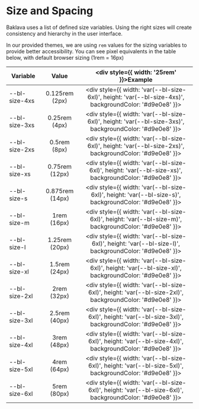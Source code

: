 
<Meta title="Design System/Size and Spacing" />

# Size and Spacing

Baklava uses a list of defined size variables. Using the right sizes will create consistency and hierarchy in the user interface.

In our provided themes, we are using `rem` values for the sizing variables to provide better accessibility. You can see pixel equivalents in the table below, with default browser sizing (1rem = 16px)

| Variable                |      Value      |   <div style={{ width: '25rem' }}>Example</div>  |
|-----------------------|:-------------:|:----------:|
| --bl-size-4xs |  0.125rem (2px)   | <div style={{ width: 'var(--bl-size-6xl)', height: 'var(--bl-size-4xs)', backgroundColor: '#d9e0e8' }}></div> |
| --bl-size-3xs |  0.25rem  (4px)   | <div style={{ width: 'var(--bl-size-6xl)', height: 'var(--bl-size-3xs)', backgroundColor: '#d9e0e8' }}></div> |
| --bl-size-2xs |  0.5rem  (8px)    | <div style={{ width: 'var(--bl-size-6xl)', height: 'var(--bl-size-2xs)', backgroundColor: '#d9e0e8' }}></div> |
| --bl-size-xs  |  0.75rem  (12px)  | <div style={{ width: 'var(--bl-size-6xl)', height: 'var(--bl-size-xs)', backgroundColor: '#d9e0e8' }}></div> |
| --bl-size-s   |  0.875rem  (14px) | <div style={{ width: 'var(--bl-size-6xl)', height: 'var(--bl-size-s)', backgroundColor: '#d9e0e8' }}></div> |
| --bl-size-m   |  1rem  (16px)     | <div style={{ width: 'var(--bl-size-6xl)', height: 'var(--bl-size-m)', backgroundColor: '#d9e0e8' }}></div> |
| --bl-size-l   |  1.25rem  (20px)  | <div style={{ width: 'var(--bl-size-6xl)', height: 'var(--bl-size-l)', backgroundColor: '#d9e0e8' }}></div> |
| --bl-size-xl  |  1.5rem  (24px)   | <div style={{ width: 'var(--bl-size-6xl)', height: 'var(--bl-size-xl)', backgroundColor: '#d9e0e8' }}></div> |
| --bl-size-2xl |  2rem  (32px)     | <div style={{ width: 'var(--bl-size-6xl)', height: 'var(--bl-size-2xl)', backgroundColor: '#d9e0e8' }}></div> |
| --bl-size-3xl |  2.5rem  (40px)   | <div style={{ width: 'var(--bl-size-6xl)', height: 'var(--bl-size-3xl)', backgroundColor: '#d9e0e8' }}></div> |
| --bl-size-4xl |  3rem  (48px)     | <div style={{ width: 'var(--bl-size-6xl)', height: 'var(--bl-size-4xl)', backgroundColor: '#d9e0e8' }}></div> |
| --bl-size-5xl |  4rem  (64px)     | <div style={{ width: 'var(--bl-size-6xl)', height: 'var(--bl-size-5xl)', backgroundColor: '#d9e0e8' }}></div> |
| --bl-size-6xl |  5rem  (80px)     | <div style={{ width: 'var(--bl-size-6xl)', height: 'var(--bl-size-6xl)', backgroundColor: '#d9e0e8' }}></div> |

